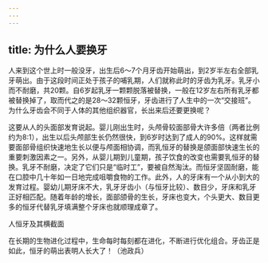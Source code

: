 ```yaml
---
---
---
```

title: 为什么人要换牙
---






人来到这个世上时一般没牙，出生后6～7个月牙齿开始萌出，到2岁半左右全部乳牙萌出。由于这段时间正处于孩子的哺乳期，人们就称此时的牙齿为乳牙。乳牙小而不耐磨，共20颗。自6岁起乳牙一颗颗脱落被替换，一般在12岁左右所有乳牙都被替换掉了，取而代之的是28～32颗恒牙，牙齿进行了人生中的一次“交接班”。为什么牙齿会不同于人体的其他组织器官，长出来后还要更换呢？

这要从人的头面部发育说起。婴儿刚出生时，头颅骨较面部骨大许多倍（两者比例约为8:1），出生以后头颅部生长仍然很快，到6岁时达到了成人的90%。这样就需要面部骨组织快速地生长以便与颅面相协调，而乳恒牙的替换是颌面部快速生长的重要刺激因素之一。另外，从婴儿期到儿童期，孩子饮食的改变也需要乳恒牙的替换。乳牙不耐磨，决定了它们只是“临时工”，要被自然淘汰。而恒牙坚固耐磨，能在口腔中几十年如一日地完成咀嚼食物的工作。此外，人的牙床有一个从小到大的发育过程。婴幼儿期牙床不大，乳牙牙齿小（与恒牙比较）、数目少，牙床和乳牙正好相匹配。随着年龄的增长，面部颌骨的生长，牙床也变大，个头更大、数目更多的恒牙代替乳牙填满整个牙床也就顺理成章了。

人恒牙及其横截面



在长期的生物进化过程中，生命每时每刻都在进化，不断进行优化组合。牙齿正是如此，恒牙的萌出表明人长大了！（池政兵）